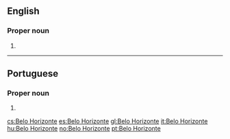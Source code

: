 ==English==
{{wikipedia}}

===Proper noun===
{{head|en|proper nouns}}

# {{place:capital of Minas Gerais, Brazil|en}}

----

==Portuguese==

===Proper noun===
{{pt-proper noun|head=[[belo|Belo]] [[horizonte|Horizonte]]}}

# {{place:capital of Minas Gerais, Brazil|pt|Belo Horizonte}}

[[cs:Belo Horizonte]]
[[es:Belo Horizonte]]
[[gl:Belo Horizonte]]
[[it:Belo Horizonte]]
[[hu:Belo Horizonte]]
[[no:Belo Horizonte]]
[[pt:Belo Horizonte]]